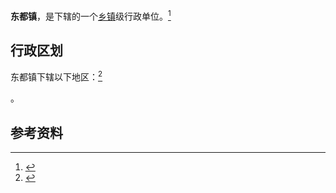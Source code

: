 {{中国乡级行政区|37/09/82/101/000}}

'''东都镇'''，是{{PRC admin/fullname|37/09/82/101/000|3}}下辖的一个[[乡镇|乡镇]]级行政单位。<ref>{{PRC admin/ref sgc|{{PRC admin/parent|37/09/82/101/000}}}}</ref>

== 行政区划 ==

东都镇下辖以下地区：<ref>{{PRC admin/ref sgc|37/09/82/101/000}}</ref>

{{PRC admin/children|37/09/82/101/000}}。

== 参考资料 ==

{{reflist}}

{{行政区划小作品}}
{{PRC admin/navcat|37/09/82/101/000}}